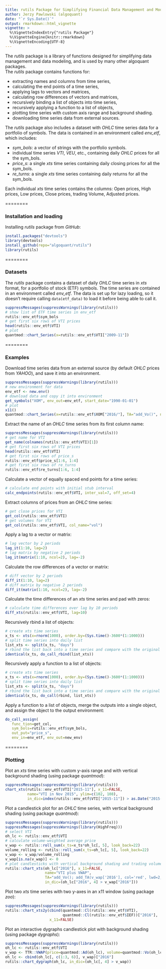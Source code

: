 ```yaml
---
title: rutils Package for Simplifying Financial Data Management and Modeling
author: Jerzy Pawlowski (algoquant)
date: "`r Sys.Date()`"
output: rmarkdown::html_vignette
vignette: >
  %\VignetteIndexEntry{"rutils Package"}
  %\VignetteEngine{knitr::rmarkdown}
  %\VignetteEncoding{UTF-8}
---
```


The *rutils* package is a library of functions designed for simplifying data management and data modeling, and is used by many other algoquant packages.  
The *rutils* package contains functions for:

+ extracting names and columns from time series, 
+ calculating the end points of a time series, 
+ applying lags to vectors and matrices, 
+ calculating row differences of vectors and matrices, 
+ recursively binding a list of objects into time series, 
+ recursively applying a function to a list of objects, 
+ plotting time series with custom axis range and background shading. 
+ downloading time series data from external sources. 

The *rutils* package also includes a dataset with *OHLC* time series data for a portfolio of symbols.  The data is contained in an environment called *env_etf*, which includes: 

+ *sym_bols*: a vector of strings with the portfolio symbols.
+ individual time series *VTI*, *VEU*, etc., containing daily *OHLC* prices for all the sym_bols.
+ *price_s*: a single *xts* time series containing daily closing prices for all the sym_bols.
+ *re_turns*: a single *xts* time series containing daily returns for all the sym_bols.

Each individual *xts* time series contains the columns: Open prices, High prices, Low prices, Close prices, trading Volume, Adjusted prices.



========

### Installation and loading

Installing *rutils* package from *GitHub*:  
```r
install.packages("devtools")
library(devtools)
install_github(repo="algoquant/rutils")
library(rutils)
```



========

### Datasets

The *rutils* package contains a dataset of daily *OHLC* time series in *xts* format, for a portfolio of stock (ETF) symbols.  The time series are contained in an environment called *env_etf*.  The data is set up for lazy loading, so it doesn't require calling `data(etf_data)` to load it before being able to call it.  
```r
suppressMessages(suppressWarnings(library(rutils)))
# show list of ETF time series in env_etf
rutils::env_etf$sym_bols
# get first six rows of VTI prices
head(rutils::env_etf$VTI)
# plot
quantmod::chart_Series(x=rutils::env_etf$VTI["2009-11"])
```



========

### Examples

Download time series data from an external source (by default *OHLC* prices from *YAHOO*), and save it into an environment.
```r
suppressMessages(suppressWarnings(library(rutils)))
# new environment for data
env_etf <- new.env()
# download data and copy it into environment
get_symbols("XOM", env_out=env_etf, start_date="1990-01-01")
# plot
x11()
quantmod::chart_Series(x=rutils::env_etf$XOM["2016/"], TA="add_Vo()", name="XOM stock")
```


Extract the name of an *OHLC* time series from its first column name:  
```r
suppressMessages(suppressWarnings(library(rutils)))
# get name for VTI
get_name(colnames(rutils::env_etf$VTI)[1])
# get first six rows of VTI prices
head(rutils::env_etf$VTI)
# get first six rows of price_s
rutils::env_etf$price_s[1:6, 1:4]
# get first six rows of re_turns
rutils::env_etf$re_turns[1:6, 1:4]
```


Calculate a vector of equally spaced end points for a time
series:  
```r
# calculate end points with initial stub interval
calc_endpoints(rutils::env_etf$VTI, inter_val=7, off_set=4)
```


Extract columns of prices from an *OHLC* time series:  
```r
# get close prices for VTI
get_col(rutils::env_etf$VTI)
# get volumes for VTI
get_col(rutils::env_etf$VTI, col_name="vol")
```


Apply a lag to a vector or matrix:  
```r
# lag vector by 2 periods
lag_it(1:10, lag=2)
# lag matrix by negative 2 periods
lag_it(matrix(1:10, ncol=2), lag=-2)
```


Calculate the row differences of a vector or matrix:  
```r
# diff vector by 2 periods
diff_it(1:10, lag=2)
# diff matrix by negative 2 periods
diff_it(matrix(1:10, ncol=2), lag=-2)
```


Calculate the time differences of an *xts* time series and pad with zeros:  
```r
# calculate time differences over lag by 10 periods
diff_xts(rutils::env_etf$VTI, lag=10)
```


Recursively rbind a list of objects:  
```r
# create xts time series
x_ts <- xts(x=rnorm(1000), order.by=(Sys.time()-3600*(1:1000)))
# split time series into daily list
list_xts <- split(x_ts, "days")
# rbind the list back into a time series and compare with the original
identical(x_ts, do_call_rbind(list_xts))
```


Recursively apply a function to a list of objects:  
```r
# create xts time series
x_ts <- xts(x=rnorm(1000), order.by=(Sys.time()-3600*(1:1000)))
# split time series into daily list
list_xts <- split(x_ts, "days")
# rbind the list back into a time series and compare with the original
identical(x_ts, do_call(rbind, list_xts))
```


Apply a function to a list of objects, merge the outputs into a single object, and assign the object to the output environment:  
```r
do_call_assign(
   func_tion=get_col,
   sym_bols=rutils::env_etf$sym_bols,
   out_put="price_s",
   env_in=env_etf, env_out=new_env)
```



========

### Plotting


Plot an *xts* time series with custom y-axis range and with vertical background shading (using package *quantmod*):  
```r
suppressMessages(suppressWarnings(library(rutils)))
chart_xts(rutils::env_etf$VTI["2015-11"], x_11=FALSE,
          name="VTI in Nov 2015", ylim=c(102, 108),
          in_dic=index(rutils::env_etf$VTI["2015-11"]) > as.Date("2015-11-18"))
```



Plot a candlestick plot for an *OHLC* time series, with vertical background shading (using package *quantmod*):  
```r
suppressMessages(suppressWarnings(library(rutils)))
suppressMessages(suppressWarnings(library(HighFreq)))
# select VTI
oh_lc <- rutils::env_etf$VTI
# calculate volume-weighted average price
v_wap <- rutils::roll_sum(x_ts=x_ts*oh_lc[, 5], look_back=22)
volume_rolling <- rutils::roll_sum(x_ts=oh_lc[, 5], look_back=22)
v_wap <- v_wap/volume_rolling
v_wap[is.na(v_wap)] <- 0
# plot candlesticks with vertical background shading and trading volume.
rutils::chart_xts(oh_lc["2016"], x_11=FALSE,
                  name="VTI plus VWAP",
                  TA="add_Vo(); add_TA(v_wap['2016'], col='red', lwd=2, on=1)",
                  in_dic=(oh_lc["2016", 4] > v_wap["2016"]))
```



Plot two *xts* time series with two y-axes in an x11 window (using package *zoo*):  
```r
suppressMessages(suppressWarnings(library(rutils)))
rutils::chart_xts2y(cbind(quantmod::Cl(rutils::env_etf$VTI), 
                          quantmod::Cl(rutils::env_etf$IEF))["2016"], 
                    x_11=FALSE)
```



Plot an interactive dygraphs candlestick plot with background shading (using package *dygraphs*):
```r
suppressMessages(suppressWarnings(library(rutils)))
oh_lc <- rutils::env_etf$VTI
v_wap <- TTR::VWAP(price=quantmod::Ad(oh_lc), volume=quantmod::Vo(oh_lc), n=20)
oh_lc <- cbind(oh_lc[, c(1:3, 6)], v_wap)["2016"]
rutils::chart_dygraph(oh_lc, in_dic=(oh_lc[, 4] > v_wap))
```
